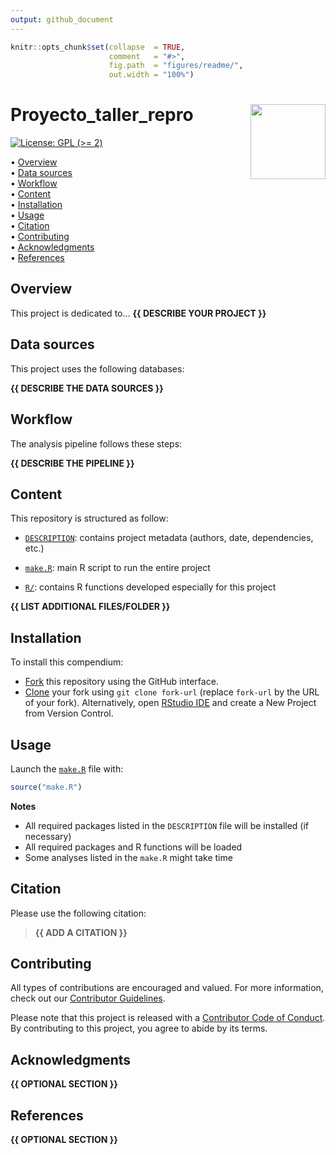 ```yaml
---
output: github_document
---
```


<!-- README.md is generated from README.Rmd. Please edit that file -->


```r
knitr::opts_chunk$set(collapse  = TRUE,
                      comment   = "#>",
                      fig.path  = "figures/readme/",
                      out.width = "100%")
```



Proyecto_taller_repro <img src="figures/readme/compendium-sticker.png" align="right" style="float:right; height:120px;"/>
=========================================================

<!-- badges: start -->
[![License: GPL (>= 2)](https://img.shields.io/badge/License-GPL%20%28%3E%3D%202%29-blue.svg)](https://choosealicense.com/licenses/gpl-2.0/)
<!-- badges: end -->



<p align="left">
  • <a href="#overview">Overview</a><br>
  • <a href="#data-sources">Data sources</a><br>
  • <a href="#workflow">Workflow</a><br>
  • <a href="#content">Content</a><br>
  • <a href="#installation">Installation</a><br>
  • <a href="#usage">Usage</a><br>
  • <a href="#citation">Citation</a><br>
  • <a href="#contributing">Contributing</a><br>
  • <a href="#acknowledgments">Acknowledgments</a><br>
  • <a href="#references">References</a>
</p>



## Overview

This project is dedicated to... **{{ DESCRIBE YOUR PROJECT }}**



## Data sources

This project uses the following databases:

**{{ DESCRIBE THE DATA SOURCES }}**

<!--
| Database        | Usage                                                | Reference                 | Link      |
| :-------------- | :--------------------------------------------------- | :------------------------ | :-------: |
| Database name   | Explain the purpose of this database in the analysis | Database reference        | [link](#) |
-->


## Workflow

The analysis pipeline follows these steps:

**{{ DESCRIBE THE PIPELINE }}**


## Content

This repository is structured as follow:

- [`DESCRIPTION`](https://github.com/EstrategiasDigitalesSSMS/Proyecto_taller_repro/tree/main/DESCRIPTION):
contains project metadata (authors, date, dependencies, etc.)

- [`make.R`](https://github.com/EstrategiasDigitalesSSMS/Proyecto_taller_repro/tree/main/make.R):
main R script to run the entire project

- [`R/`](https://github.com/EstrategiasDigitalesSSMS/Proyecto_taller_repro/tree/main/R):
contains R functions developed especially for this project

**{{ LIST ADDITIONAL FILES/FOLDER }}**



## Installation

To install this compendium:

- [Fork](https://docs.github.com/en/get-started/quickstart/contributing-to-projects) 
this repository using the GitHub interface.
- [Clone](https://docs.github.com/en/repositories/creating-and-managing-repositories/cloning-a-repository) 
your fork using `git clone fork-url` (replace `fork-url` by the URL of your fork). 
Alternatively, open [RStudio IDE](https://posit.co/products/open-source/rstudio/) 
and create a New Project from Version Control.



## Usage

Launch the [`make.R`](https://github.com/EstrategiasDigitalesSSMS/Proyecto_taller_repro/tree/main/make.R)
file with:

```r
source("make.R")
```

**Notes**

- All required packages listed in the `DESCRIPTION` file will be installed (if necessary)
- All required packages and R functions will be loaded
- Some analyses listed in the `make.R` might take time



## Citation

Please use the following citation: 

> **{{ ADD A CITATION }}**



## Contributing

All types of contributions are encouraged and valued. For more information, 
check out our [Contributor Guidelines](https://github.com/EstrategiasDigitalesSSMS/Proyecto_taller_repro/blob/main/CONTRIBUTING.md).

Please note that this project is released with a 
[Contributor Code of Conduct](https://contributor-covenant.org/version/2/1/CODE_OF_CONDUCT.html). 
By contributing to this project, you agree to abide by its terms.



## Acknowledgments

**{{ OPTIONAL SECTION }}**



## References

**{{ OPTIONAL SECTION }}**
